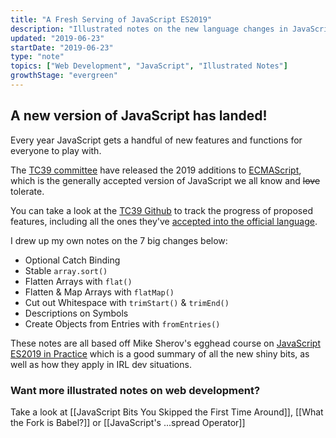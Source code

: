 ```yaml
---
title: "A Fresh Serving of JavaScript ES2019"
description: "Illustrated notes on the new language changes in JavaScript ES2019"
updated: "2019-06-23"
startDate: "2019-06-23"
type: "note"
topics: ["Web Development", "JavaScript", "Illustrated Notes"]
growthStage: "evergreen"
---
```


<BasicImage
		width = "700px"
		alt = "New features in JavaScript ES2019"
		src = "https://res.cloudinary.com/dg3gyk0gu/image/upload/c_scale,w_700/v1592262624/maggieappleton.com/egghead-course-notes/es2019/es2019-sketchnotes-Title.png"
/>

## A new version of JavaScript has landed!

Every year JavaScript gets a handful of new features and functions for everyone to play with.

The [TC39 committee](https://tc39.es/) have released the 2019 additions to [ECMAScript](https://www.ecma-international.org/memento/tc39.htm), which is the generally accepted version of JavaScript we all know and ~~love~~ tolerate.

You can take a look at the [TC39 Github](https://github.com/tc39) to track the progress of proposed features, including all the ones they've [accepted into the official language](https://github.com/tc39/proposals/blob/master/finished-proposals.md).

I drew up my own notes on the 7 big changes below:

- Optional Catch Binding
- Stable `array.sort()`
- Flatten Arrays with `flat()`
- Flatten & Map Arrays with `flatMap()`
- Cut out Whitespace with `trimStart()` & `trimEnd()`
- Descriptions on Symbols
- Create Objects from Entries with `fromEntries()`

<BasicImage
		width = "880px"
		alt = "Gifts in the latest language update from the TC39 committee"
		src = "https://res.cloudinary.com/dg3gyk0gu/image/upload/c_scale,f_auto,q_auto:good,w_1200/v1592262624/maggieappleton.com/egghead-course-notes/es2019/es2019-sketchnotes-Intro.png"
/>

<BasicImage
		width = "840px"
		alt = "Optional Catch Binding"
		src = "https://res.cloudinary.com/dg3gyk0gu/image/upload/c_scale,f_auto,q_auto:good,w_1200/v1592262622/maggieappleton.com/egghead-course-notes/es2019/es2019-sketchnotes-1-Optional.png"
/>

<BasicImage
		width = "840px"
		alt = "Stable array.sort"
		src = "https://res.cloudinary.com/dg3gyk0gu/image/upload/c_scale,f_auto,q_auto:good,w_1200/v1592262624/maggieappleton.com/egghead-course-notes/es2019/es2019-sketchnotes-2-Stable.png"
/>

<BasicImage
		width = "840px"
		alt = "Flatten Arrays with flat"
		src = "https://res.cloudinary.com/dg3gyk0gu/image/upload/c_scale,f_auto,q_auto:good,w_1200/v1592262621/maggieappleton.com/egghead-course-notes/es2019/es2019-sketchnotes-3-Flatten.png"
/>

<BasicImage
		width = "840px"
		alt = "Flatten & Map Arrays with flatMap"
		src = "https://res.cloudinary.com/dg3gyk0gu/image/upload/c_scale,f_auto,q_auto:good,w_1200/v1592262623/maggieappleton.com/egghead-course-notes/es2019/es2019-sketchnotes-4-FlatMap.png"
/>

<BasicImage
		width = "840px"
		alt = "Cut out Whitespace with trimStart & trimEnd"
		src = "https://res.cloudinary.com/dg3gyk0gu/image/upload/c_scale,f_auto,q_auto:good,w_1200/v1592262619/maggieappleton.com/egghead-course-notes/es2019/es2019-sketchnotes-5-Trim.png"
/>

<BasicImage
		width = "840px"
		alt = "Descriptions on Symbols"
		src = "https://res.cloudinary.com/dg3gyk0gu/image/upload/c_scale,f_auto,q_auto:good,w_1200/v1592262622/maggieappleton.com/egghead-course-notes/es2019/es2019-sketchnotes-6-Symbol.png"
/>

<BasicImage
		width = "840px"
		alt = "Create Objects from Entries with fromEntries"
		src = "https://res.cloudinary.com/dg3gyk0gu/image/upload/c_scale,f_auto,q_auto:good,w_1200/v1592262623/maggieappleton.com/egghead-course-notes/es2019/es2019-sketchnotes-7-ObjectEntries.png"
/>

These notes are all based off Mike Sherov's egghead course on [JavaScript ES2019 in Practice](https://egghead.io/courses/javascript-es2019-in-practice?af=54fd64) which is a good summary of all the new shiny bits, as well as how they apply in IRL dev situations.

<ImageLink href = "https://egghead.io/courses/javascript-es2019-in-practice?af=54fd64" >
		<ImageFrame
				alt = "JavaScript ES2019 in Practice"
				src = "https://og-image-egghead-course.now.sh/javascript-es2019-in-practice"
		/>
</ImageLink >

### Want more illustrated notes on web development?

Take a look at [[JavaScript Bits You Skipped the First Time Around]], [[What the Fork is Babel?]] or [[JavaScript's ...spread Operator]]

